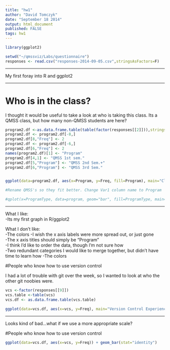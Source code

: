 ```yaml
---
title: "hw1"
author: "David Tomczyk"
date: "September 18 2014"
output: html_document
published: FALSE
tags: hw1
---
```

```r

library(ggplot2)

setwd("~/qmssviz/Labs/questionnaire")
responses <- read.csv("responses-2014-09-05.csv",stringsAsFactors=F)
```
---

My first foray into R and ggplot2

---

# Who is in the class?

I thought it would be useful to take a look at who is taking this class. Its a QMSS class, but how many non-QMSS students are here?


```r

program2.df <-as.data.frame.table(table(factor(responses[[2]])),stringsAsFactors=FALSE)
program2.df <- program2.df[-8,]
program2.df[8,"Freq"] <- 2
program2.df <- program2.df[-6,]
program2.df[6,"Freq"] <- 2
names(program2.df)[1] <- "Program"
program2.df[4,1] <- "QMSS 1st sem."
program2.df[5,"Program"] <- "QMSS 2nd Sem.+"
program2.df[6,"Program"] <- "QMSS 3rd Sem."


ggplot(data=program2.df, aes(x=Program, y=Freq, fill=Program), main="Class Make Up") + geom_bar(stat="identity")+guides(fill=FALSE)

#Rename QMSS's so they fit better. Change Var1 column name to Program

#qplot(x=ProgramType, data=program, geom="bar", fill=ProgramType, main="Class Make Up")

```
---

What I like:  
-Its my first graph in R/ggplot2

What I don't like:  
-The colors 
-I wish the x axis labels were more spread out, or just gone  
-The x axis titles should simply be "Program"  
-I think I'd like to order the data, though I'm not sure how  
-Two redundant categories I would like to merge together, but didn't have time to learn how
-The colors

#People who know how to use version control

I had a lot of trouble with git over the week, so I wanted to look at who the other git noobies were.

``` r

vcs <-factor(responses[[9]])
vcs.table <-table(vcs)
vcs.df <- as.data.frame.table(vcs.table)

ggplot(data=vcs.df, aes(x=vcs, y=Freq), main="Version Control Experience") + geom_bar(stat="identity")
```
----
Looks kind of bad...what if we use a more appropriate scale?

#People who know how to use version control

``` r

ggplot(data=vcs.df, aes(x=vcs, y=Freq)) + geom_bar(stat="identity")

```

```r

```